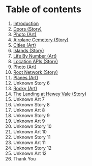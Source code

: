 # Table of contents

1.  [Introduction](/stories/intro)
2.  [Doors (Story)](/stories/doors)
3.  [Photo (Art)](/stories/)
4.  [Airplane Cemetery (Story)](/stories/airplane-cemetary)
5.  [Cities (Art)](/stories/cities)
6.  [Islands (Story)](/stories/islands)
7.  [Life By Number (Art)](/stories/life-by-number)
8.  [Location APIs (Story)](/stories/location-apis)
9.  [Photo (Art)](/stories/)
10. [Root Network (Story)](/stories/root-network)
11. [Planes (Art)](/stories/planes-2022-02-22)
12. Unknown Story 6
13. [Rocky (Art)](/stories/rocky)
14. [The Landing at Hewey Vale (Story)](/stories/landing-at-hewey-vale)
15. Unknown Art 7
16. Unknown Story 8
17. Unknown Art 8
18. Unknown Story 9
19. Unknown Art 9
20. Unknown Story 10
21. Unknown Art 10
22. Unknown Story 11
23. Unknown Art 11
24. Unknown Story 12
25. Unknown Art 12
26. Thank You
